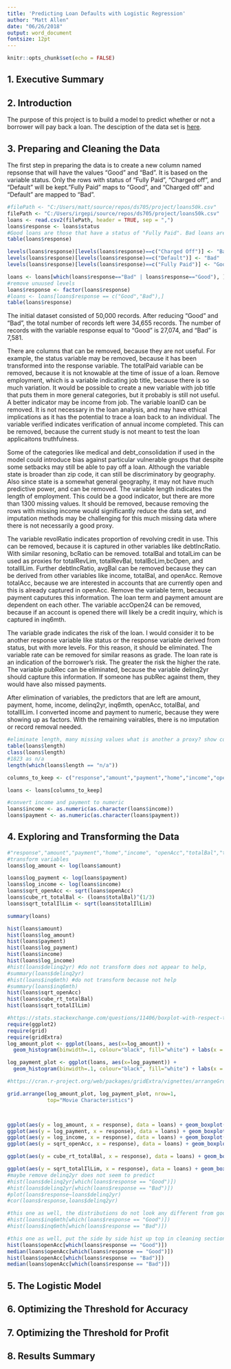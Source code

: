 ```yaml
---
title: 'Predicting Loan Defaults with Logistic Regression'
author: "Matt Allen"
date: "06/26/2018"
output: word_document
fontsize: 12pt
---
```


```r
knitr::opts_chunk$set(echo = FALSE)
```

## 1. Executive Summary
## 2. Introduction

The purpose of this project is to build a model to predict whether or not a borrower will pay back a loan. The desciption of the data set is [here](https://datascienceuwl.github.io/Project2018/loans50k.csv).

## 3. Preparing and Cleaning the Data

The first step in preparing the data is to create a new column named repsonse that will have the values "Good" and "Bad". It is based on the variable status. Only the rows with status of "Fully Paid", "Charged off", and "Default" will be kept."Fully Paid" maps to "Good", and "Charged off" and "Default" are mapped to "Bad".

```r

#filePath <- "C:/Users/matt/source/repos/ds705/project/loans50k.csv"
filePath <- "C:/Users/irgepi/source/repos/ds705/project/loans50k.csv"
loans <- read.csv2(filePath, header = TRUE, sep = ",")
loans$response <- loans$status
#Good loans are those that have a status of "Fully Paid". Bad loans are those that have a status of "Charged Off" or "Default".
table(loans$response)

levels(loans$response)[levels(loans$response)==c("Charged Off")] <- "Bad"
levels(loans$response)[levels(loans$response)==c("Default")] <- "Bad"
levels(loans$response)[levels(loans$response)==c("Fully Paid")] <- "Good"

loans <- loans[which(loans$response=="Bad" | loans$response=="Good"), ]
#remove unuused levels
loans$response <- factor(loans$response)
#loans <- loans[loans$response == c("Good","Bad"),]
table(loans$response)
```

The initial dataset consisted of 50,000 records. After reducing "Good" and "Bad", the total number of records left were 34,655 records. The number of records with the variable response equal to "Good" is 27,074, and "Bad" is 7,581.

There are columns that can be removed, because they are not useful. For example, the status variable may be removed, because it has been transformed into the response variable. The totalPaid variable can be removed, because it is not knowable at the time of issue of a loan. Remove employment, which is a variable indicating job title, because there is so much variation. It would be possible to create a new variable with job title that puts them in more general categories, but it probably is still not useful. A better indicator may be income from job. The variable loanID can be removed. It is not necessary in the loan analysis, and may have ethical implications as it has the potential to trace a loan back to an individual. The variable verified indicates verification of annual income completed. This can be removed, because the current study is not meant to test the loan applicaitons truthfulness. 

Some of the categories like medical and debt_consolidation if used in the model could introduce bias against particular vulnerable groups that despite some setbacks may still be able to pay off a loan. Although the variable state is broader than zip code, it can still be discriminatory by geography. Also since  state is a somewhat general geography, it may not have much predictive power, and can be removed. 
The variable length indicates the length of employment. This could be a good indicator, but there are more than 1300 missing values. It should be removed, because removing the rows with missing income would significantly reduce the data set, and imputation methods may be challenging for this much missing data where there is not necessarily a good proxy.

The variable revolRatio indicates proportion of revolving credit in use. This can be removed, because it is captured in other variables like debtIncRatio. With similar resoning, bcRatio can be removed. totalBal and totalLim can be used as proxies for totalRevLim, totalRevBal, totalBcLim,bcOpen, and totalIlLim. Further debtIncRatio, avgBal can be removed because they can be derived from other variables like income, totalBal, and openAcc. Remove totalAcc, because we are interested in accounts that are currently open and this is already captured in openAcc. Remove the variable term, because payment caputures this information. The loan term and payment amount are dependent on each other. The variable accOpen24 can be removed, because if an account is opened there will likely be a credit inquiry, which is captured in inq6mth. 

The variable grade indicates the risk of the loan. I would consider it to be another response variable like status or the response variable derived from status, but with more levels. For this reason, it should be eliminated. The variable rate can be removed for similar reasons as grade. The loan rate is an indication of the borrower's risk. The greater the risk the higher the rate. The variable pubRec can be eliminated, because the variable delinq2yr should capture this information. If someone has pubRec against them, they would have also missed payments. 

After elimination of variables, the predictors that are left are amount, payment, home, income, delinq2yr, inq6mth, openAcc, totalBal, and totalIlLim. I converted income and payment to numeric, because they were showing up as factors. With the remaining vairables, there is no imputation or record removal needed.

```r
#eliminate length, many missing values what is another a proxy? show count of n/a.
table(loans$length)
class(loans$length)
#1823 as n/a
length(which(loans$length == "n/a"))

columns_to_keep <- c("response","amount","payment","home","income","openAcc","totalBal","totalIlLim") #,"delinq2yr","inq6mth" removed

loans <- loans[columns_to_keep]

#convert income and payment to numeric
loans$income <- as.numeric(as.character(loans$income))
loans$payment <- as.numeric(as.character(loans$payment))
```


## 4. Exploring and Transforming the Data


```r
#"response","amount","payment","home","income", "openAcc","totalBal","totalIlLim"
#transform variables
loans$log_amount <- log(loans$amount)

loans$log_payment <- log(loans$payment)
loans$log_income <- log(loans$income)
loans$sqrt_openAcc <- sqrt(loans$openAcc)
loans$cube_rt_totalBal <- (loans$totalBal)^(1/3)
loans$sqrt_totalIlLim <- sqrt(loans$totalIlLim)

summary(loans)

hist(loans$amount)
hist(loans$log_amount)
hist(loans$payment)
hist(loans$log_payment)
hist(loans$income)
hist(loans$log_income)
#hist(loans$delinq2yr) #do not transform does not appear to help, 
#summary(loans$delinq2yr)
#hist(loans$inq6mth) #do not transform because not help
#summary(loans$inq6mth)
hist(loans$sqrt_openAcc)
hist(loans$cube_rt_totalBal)
hist(loans$sqrt_totalIlLim)

#https://stats.stackexchange.com/questions/11406/boxplot-with-respect-to-two-factors-using-ggplot2-in-r
require(ggplot2)
require(grid)
require(gridExtra)
log_amount_plot <- ggplot(loans, aes(x=log_amount)) + 
  geom_histogram(binwidth=.1, colour="black", fill="white") + labs(x = "Log of Amount")

log_payment_plot <- ggplot(loans, aes(x=log_payment)) + 
  geom_histogram(binwidth=.1, colour="black", fill="white") + labs(x = "Log of Payment")

#https://cran.r-project.org/web/packages/gridExtra/vignettes/arrangeGrob.html

grid.arrange(log_amount_plot, log_payment_plot, nrow=1,
             top="Movie Characteristics")



ggplot(aes(y = log_amount, x = response), data = loans) + geom_boxplot()
ggplot(aes(y = log_payment, x = response), data = loans) + geom_boxplot()
ggplot(aes(y = log_income, x = response), data = loans) + geom_boxplot()
ggplot(aes(y = sqrt_openAcc, x = response), data = loans) + geom_boxplot()

ggplot(aes(y = cube_rt_totalBal, x = response), data = loans) + geom_boxplot()

ggplot(aes(y = sqrt_totalIlLim, x = response), data = loans) + geom_boxplot()
#maybe remove delinq2yr does not seem to predict
#hist(loans$delinq2yr[which(loans$response == "Good")])
#hist(loans$delinq2yr[which(loans$response == "Bad")])
#plot(loans$response~loans$delinq2yr)
#cor(loans$response,loans$delinq2yr)

#this one as well, the distributions do not look any different from good to bad.
#hist(loans$inq6mth[which(loans$response == "Good")])
#hist(loans$inq6mth[which(loans$response == "Bad")])

#this one as well, put the side by side hist up top in cleaning section. cannot discern if gives information.
hist(loans$openAcc[which(loans$response == "Good")])
median(loans$openAcc[which(loans$response == "Good")])
hist(loans$openAcc[which(loans$response == "Bad")])
median(loans$openAcc[which(loans$response == "Bad")])

```


## 5. The Logistic Model
## 6. Optimizing the Threshold for Accuracy
## 7. Optimizing the Threshold for Profit
## 8. Results Summary
